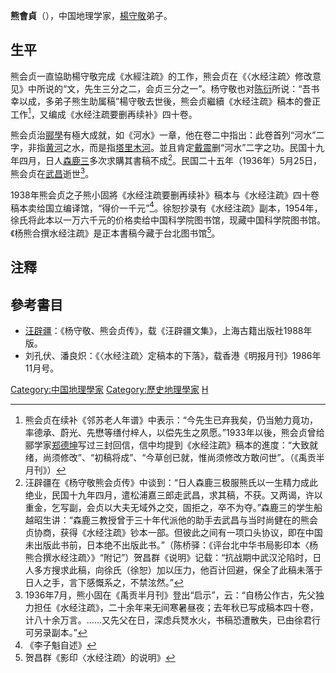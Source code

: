 '''熊會貞'''（{{bd|？||1936年|5月25日|X}}），中国地理学家，[[楊守敬|楊守敬]]弟子。

==生平==
熊会贞一直協助楊守敬完成《水經注疏》的工作，熊会贞在《〈水经注疏〉修改意见》中所说的“文，先生三分之二，会贞三分之一”。杨守敬也对[[陈衍|陈衍]]所说：“吾书幸以成，多弟子熊生助属稿”楊守敬去世後，熊会贞繼續《水经注疏》稿本的誊正工作<ref>熊会贞在续补《邻苏老人年谱》中表示：“今先生已弃我矣，仍当勉力竟功，率德承、蔚光、先懋等缮付梓人，以偿先生之夙愿。”1933年以後，熊会贞曾给郦学家[[郑德坤|郑德坤]]写过三封回信，信中均提到《水经注疏》稿本的進度：“大致就绪，尚须修改”、“初稿将成”、“今草创已就，惟尚须修改方敢问世”。（《禹贡半月刊》）</ref>，又编成《水经注疏要删再续补》四十卷。

熊会贞治[[郦學|郦學]]有極大成就，如《河水》一章，他在卷二中指出：此卷首列“河水”二字，非指[[黄河|黄河]]之水，而是指[[塔里木河|塔里木河]]。並且肯定[[戴震|戴震]]删“河水”二字之功。民国十九年四月，日人[[森鹿三|森鹿三]]多次求購其書稿不成<ref>汪辟疆在《杨守敬熊会贞传》中谈到：“日人森鹿三极服熊氏以一生精力成此绝业，民国十九年四月，遣松浦嘉三郎走武昌，求其稿，不获。又两谒，许以重金，乞写副，会贞以大夫无域外之交，固拒之，卒不为夺。”森鹿三的学生船越昭生讲：“森鹿三教授曾于三十年代派他的助手去武昌与当时尚健在的熊会贞协商，获得《水经注疏》钞本一部。但彼此之间有一项口头协议，即在中国未出版此书前，日本绝不出版此书。”（陈桥驿：《评台北中华书局影印本〈杨熊合撰水经注疏〉》“附记”）贺昌群《说明》记载：“抗战期中武汉沦陷时，日人多方搜求此稿，向徐氏（徐恕）加以压力，他百计回避，保全了此稿未落于日人之手，言下感慨系之，不禁泫然。”</ref>。民国二十五年（1936年）5月25日，熊会贞在[[武昌|武昌]]逝世<ref>1936年7月，熊小固在《禹贡半月刊》登出“启示”，云：“自杨公作古，先父独力担任《水经注疏》，二十余年来无间寒暑昼夜；去年秋已写成稿本四十卷，计八十余万言。……又先父在日，深虑兵燹水火，书稿恐遭散失，已由徐君行可另录副本。”</ref>。

1938年熊会贞之子熊小固將《水经注疏要删再续补》稿本与《水经注疏》四十卷稿本卖给国立编译馆，“得价一千元”<ref>《李子魁自述》</ref>。徐恕抄录有《水经注疏》副本，1954年，徐氏将此本以一万六千元的价格卖给中国科学院图书馆，现藏中国科学院图书馆。《杨熊合撰水经注疏》是正本書稿今藏于台北图书馆<ref>贺昌群《影印〈水经注疏〉的说明》</ref>。

== 注釋 ==
{{reflist|2}}

== 參考書目 ==
*[[汪辟疆|汪辟疆]]：《杨守敬、熊会贞传》，载《汪辟疆文集》，上海古籍出版社1988年版。
*刘孔伏、潘良炽：《〈水经注疏〉定稿本的下落》，载香港《明报月刊》1986年11月号。

{{DEFAULTSORT:X}}
[[Category:中国地理學家|Category:中国地理學家]]
[[Category:歷史地理學家|Category:歷史地理學家]]
[[Category:熊姓|H]]